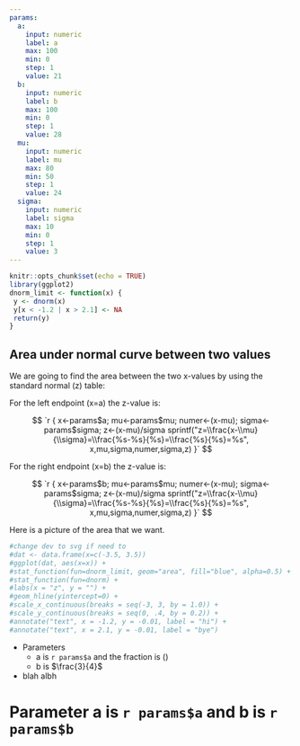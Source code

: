 ```yaml
---
params:
  a:
    input: numeric
    label: a
    max: 100
    min: 0
    step: 1
    value: 21
  b:
    input: numeric
    label: b
    max: 100
    min: 0
    step: 1
    value: 28
  mu:
    input: numeric
    label: mu
    max: 80
    min: 50
    step: 1
    value: 24
  sigma:
    input: numeric
    label: sigma
    max: 10
    min: 0
    step: 1
    value: 3
---
```


```r
knitr::opts_chunk$set(echo = TRUE)
library(ggplot2)
dnorm_limit <- function(x) {
 y <- dnorm(x)
 y[x < -1.2 | x > 2.1] <- NA
 return(y)
}
```

## Area under normal curve between two values

We are going to find the area between the two x-values by using the standard normal (z) table:

For the left endpoint (x=a) the z-value is:

$$
`r {
    x<-params$a; 
    mu<-params$mu; 
    numer<-(x-mu); 
    sigma<-params$sigma; 
    z<-(x-mu)/sigma
    sprintf("z=\\frac{x-\\mu}{\\sigma}=\\frac{%s-%s}{%s}=\\frac{%s}{%s}=%s",
                                                x,mu,sigma,numer,sigma,z)
   }`
$$

For the right endpoint (x=b) the z-value is:

$$
`r {
    x<-params$b; 
    mu<-params$mu; 
    numer<-(x-mu); 
    sigma<-params$sigma; 
    z<-(x-mu)/sigma
    sprintf("z=\\frac{x-\\mu}{\\sigma}=\\frac{%s-%s}{%s}=\\frac{%s}{%s}=%s",
                                                x,mu,sigma,numer,sigma,z)
   }`
$$

Here is a picture of the area that we want.

```r
#change dev to svg if need to
#dat <- data.frame(x=c(-3.5, 3.5))
#ggplot(dat, aes(x=x)) +
#stat_function(fun=dnorm_limit, geom="area", fill="blue", alpha=0.5) +
#stat_function(fun=dnorm) +
#labs(x = "z", y = "") +
#geom_hline(yintercept=0) +
#scale_x_continuous(breaks = seq(-3, 3, by = 1.0)) +
#scale_y_continuous(breaks = seq(0, .4, by = 0.2)) +
#annotate("text", x = -1.2, y = -0.01, label = "hi") +
#annotate("text", x = 2.1, y = -0.01, label = "bye")
```


* Parameters
    * a is `r params$a` and the fraction is \(\frac{`r params$a`}{4}\)
    * b is $\frac{3}{4}$
* blah albh

# Parameter a is `r params$a` and b is `r params$b` 
